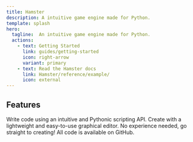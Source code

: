 ```yaml
---
title: Hamster 
description: A intuitive game engine made for Python.
template: splash
hero:
  tagline:  An intuitive game engine made for Python. 
  actions:
    - text: Getting Started
      link: guides/getting-started
      icon: right-arrow
      variant: primary
    - text: Read the Hamster docs 
      link: Hamster/reference/example/
      icon: external
---
```



##  Features 

<CardGrid stagger>
	<Card title="Code in Python" icon="pencil">
		Write code using an intuitive and Pythonic scripting API.
	</Card>
	<Card title="Graphical Editor" icon="puzzle">
    Create with a lightweight and easy-to-use graphical editor.
	</Card>
	<Card title="Easy to Start" icon="rocket">
    No experience needed, go straight to creating!
	</Card>
	<Card title="Open Source" icon="github">
    All code is available on GitHub.
	</Card>
</CardGrid>
